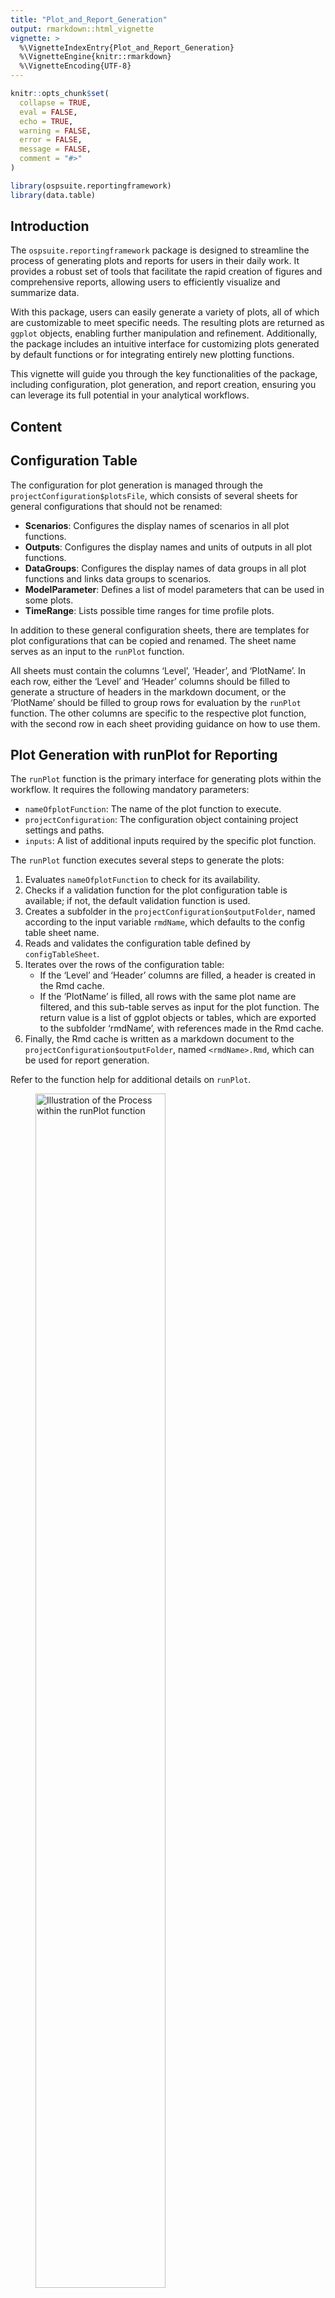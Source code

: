 ```yaml
---
title: "Plot_and_Report_Generation"
output: rmarkdown::html_vignette
vignette: >
  %\VignetteIndexEntry{Plot_and_Report_Generation}
  %\VignetteEngine{knitr::rmarkdown}
  %\VignetteEncoding{UTF-8}
---
```


```r
knitr::opts_chunk$set(
  collapse = TRUE,
  eval = FALSE,
  echo = TRUE,
  warning = FALSE,
  error = FALSE,
  message = FALSE,
  comment = "#>"
)
```

```r
library(ospsuite.reportingframework)
library(data.table)
```

## Introduction

The `ospsuite.reportingframework` package is designed to streamline the process of generating plots and reports for users in their daily work. It provides a robust set of tools that facilitate the rapid creation of figures and comprehensive reports, allowing users to efficiently visualize and summarize data. 

With this package, users can easily generate a variety of plots, all of which are customizable to meet specific needs. The resulting plots are returned as `ggplot` objects, enabling further manipulation and refinement. Additionally, the package includes an intuitive interface for customizing plots generated by default functions or for integrating entirely new plotting functions.

This vignette will guide you through the key functionalities of the package, including configuration, plot generation, and report creation, ensuring you can leverage its full potential in your analytical workflows.

## Content

## Configuration Table

The configuration for plot generation is managed through the `projectConfiguration$plotsFile`, which consists of several sheets for general configurations that should not be renamed:

- **Scenarios**: Configures the display names of scenarios in all plot functions.
- **Outputs**: Configures the display names and units of outputs in all plot functions.
- **DataGroups**: Configures the display names of data groups in all plot functions and links data groups to scenarios.
- **ModelParameter**: Defines a list of model parameters that can be used in some plots.
- **TimeRange**: Lists possible time ranges for time profile plots.

In addition to these general configuration sheets, there are templates for plot configurations that can be copied and renamed. The sheet name serves as an input to the `runPlot` function.

All sheets must contain the columns 'Level', 'Header', and 'PlotName'. In each row, either the 'Level' and 'Header' columns should be filled to generate a structure of headers in the markdown document, or the 'PlotName' should be filled to group rows for evaluation by the `runPlot` function. The other columns are specific to the respective plot function, with the second row in each sheet providing guidance on how to use them.

## Plot Generation with runPlot for Reporting

The `runPlot` function is the primary interface for generating plots within the workflow. It requires the following mandatory parameters:

- `nameOfplotFunction`: The name of the plot function to execute.
- `projectConfiguration`: The configuration object containing project settings and paths.
- `inputs`: A list of additional inputs required by the specific plot function.

The `runPlot` function executes several steps to generate the plots:

1. Evaluates `nameOfplotFunction` to check for its availability.
2. Checks if a validation function for the plot configuration table is available; if not, the default validation function is used.
3. Creates a subfolder in the `projectConfiguration$outputFolder`, named according to the input variable `rmdName`, which defaults to the config table sheet name.
4. Reads and validates the configuration table defined by `configTableSheet`.
5. Iterates over the rows of the configuration table:
   - If the 'Level' and 'Header' columns are filled, a header is created in the Rmd cache.
   - If the 'PlotName' is filled, all rows with the same plot name are filtered, and this sub-table serves as input for the plot function. The return value is a list of ggplot objects or tables, which are exported to the subfolder 'rmdName', with references made in the Rmd cache.
6. Finally, the Rmd cache is written as a markdown document to the `projectConfiguration$outputFolder`, named `<rmdName>.Rmd`, which can be used for report generation.

Refer to the function help for additional details on `runPlot`.

![Illustration of the Process within the runPlot function](images/runPlot.png){width=70%}

### Example Call

Below is an example call to create time profiles using the `plotTimeProfiles` function. The configuration sheet in this example is called "myTimeProfile", and `projectConfiguration` serves as the configuration object containing project settings and paths. The list `inputs` includes input parameters specific to the `plotTimeProfiles` function, which requires a list of `scenarioResults` and optionally takes `dataObserved` for plotting.

```r
runPlot(
  nameOfplotFunction = "plotTimeProfiles",
  configTableSheet = "myTimeProfile",
  projectConfiguration = projectConfiguration,
  inputs = list(
    scenarioResults = scenarioResults,
    dataObserved = dataObserved
  )
)
```

### Suppressing Export of Plots

The `runPlot` function includes an optional input variable `suppressExport` (default is `FALSE`). When set to `TRUE`, all actions that produce output on the file system are suppressed, meaning no plot exports or Rmd files are created. Instead, `runPlot` returns the plot list as a list.

Additionally, the `plotNames` input allows you to select specific plots defined in your input configuration. If this variable is set, `runPlot` will automatically set `suppressExport` to `TRUE` and filter the plot configuration to the plots of interest. This mode is particularly useful during the development of plots, as it allows for quick results in the form of ggplot objects that can be easily visualized and modified.

## Plot Functions

### Available Plot Functions

The table below provides an overview of all plot functions available in this package. For further information, please refer to the respective function help and the vignettes titled `Tutorial Time Profiles` and `PKParameter_Boxplot`.

```r
dt = list(TimeProfiles = 
            data.table('Function name' = 'plotTimeProfiles',
                       Description = 'Create time profile plots'),
          PKParameter_Boxplot = 
            data.table('Function name' = 'plotPKBoxwhisker',
                       Description = 'Creates box-whisker plots of PK parameters'),
          PKParameter_Forest = 
            data.table('Function name' = paste(c('plotPKForestAggregatedAbsoluteValues', 
                       'plotPKForestPointEstimateOfAbsoluteValues', 
                       'plotPKForestAggregatedRatios', 
                       'plotPKForestPointEstimateOfRatios'),
                       collapse = ' '),
                       Description = 'Creates forest plots of PK parameters'),
          Histograms = 
            data.table('Function name' = 'plotHistograms',
                       Description = 'Creates histograms of PK parameters or population parameters'),
          DistributionVsRange = 
            data.table('Function name' = 'plotDistributionVsDemographics',
                       Description = paste('Creates range plots of PK parameters or population parameters',
                       'versus a population parameter')),
          SensitivityPlots = 
            data.table('Function name' = 'plotSensitivity',
                       Description = 'Creates plots to display the results of the sensitivity analysis.'))

dt <- rbindlist(dt, idcol = 'Template sheet')

knitr::kable(dt, caption = 'List of available template sheets and corresponding functions')
```

## Creating Custom Plot Functions

Custom plot functions enable the generation of specific visualizations tailored to your analytical needs. To assist in creating these custom functions, you can open a template using the RStudio Addins. Simply navigate to the Addins menu in RStudio and select "Open Template Plot Function." Alternatively, you can use the following function to open the template directly `r openFigureTemplate()`.

This will provide you with a pre-structured and well documented template to help you get started with your custom plot function.

The `runPlot` function will generate the inputs `projectConfiguration`, `onePlotConfig`, and all inputs defined in the `inputList`. With this input, you can generate your own code, either by calling an available plot function and adapting the resulting plot list or by starting from scratch. Each plot function must return a list of plots, ensuring seamless integration with the existing reporting framework.

![Illustration of the Process within the runPlot function for Custom Functions](images/runPlotCustomFunction.png){width=35%}

# Report Generation

 After generating the plots, the workflow can compile these plots into a comprehensive report. The report is also generated in R Markdown format, allowing for flexible formatting and easy updates.

The first step of the report generation is typically handled by the `mergeRmds` function, which combines multiple `.Rmd` files into a single report document. This allows users to compile results from different plot functions into one cohesive document.

```r
mergeRmds(
  projectConfiguration = projectConfiguration,
  newName = "appendix",
  title = "Appendix",
  sourceRmds = c("Demographics", "TimeProfile", "PKParameter", "DDIRatio", "myFigures")
)
```

The `renderWord` function takes an R Markdown file and generates a Word document using a specified conversion template. This functionality allows users to create well-formatted reports that can be easily shared and presented.

Key Parameters:

- `fileName`: The name of the `.Rmd` file to convert to Word format.
- `wordConversionTemplate`: An optional template used for the conversion. If not provided, a default template will be used.
- `customStyles`: A list of custom styles for figure and table captions and footnotes. The styles should be defined in the `wordConversionTemplate`.


```r
renderWord(
  fileName = "myReport.Rmd",
  wordConversionTemplate = "path/to/template/myTemplate.docx",
  customStyles = list(FigureFootnote = "myFootnoteFormat", TableFootnote = "myFootnoteFormat")
)
```

In this example, the `renderWord` function converts the specified R Markdown file into a Word document, applying the custom styles defined for footnotes.

